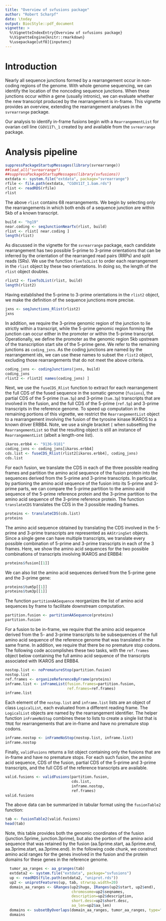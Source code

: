 ```yaml
---
title: "Overview of svfusions package"
author: "Robert Scharpf"
date: \today
output: BiocStyle::pdf_document
vignette: >
  %\VignetteIndexEntry{Overview of svfusions package}
  %\VignetteEngine{knitr::rmarkdown}
  %\usepackage[utf8]{inputenc} 
---
```


# Introduction

Nearly all sequence junctions formed by a rearrangement occur in non-coding regions of the genome. With whole genome sequencing, we can identify the location of the noncoding sequence junctions. When these junctions occur within a gene (usually intronic), we can evaluate whether the new transcript produced by the rearrangement is in-frame. This vignette provides an overview, extending the rearrangement analyses in the `svrearrange` package.

Our analysis to identify in-frame fusions begin with a `RearrangementList` for ovarian cell line `CGOV11T\_1`  created by and available from the `svrearrange` package.

# Analysis pipeline

```r
suppressPackageStartupMessages(library(svrearrange))
##load_all("svrearrange")
##suppressPackageStartupMessages(library(svfusions))
extdata <- system.file("extdata", package="svrearrange")
rfile <- file.path(extdata, "CGOV11T_1.bam.rds")
rlist <- readRDS(rfile)
rlist
```

The above `rlist` contains 68 rearrangements. We begin by selecting only the rearrangements in which both ends of a sequence junction are within 5kb of a known transcript.


```r
build <- "hg19"
near.coding <- seqJunctionNearTx(rlist, build)
rlist <- rlist[ near.coding ]
length(rlist)
```

As discussed in the vignette for the `svrearrange` package, each candidate rearrangement has two possible 5-prime to 3-prime orientations that can be inferred by the orientation of the rearranged read pairs (RRPs) and split reads (SRs).  We use the function `fiveTo3List` to order each rearrangement in the `rlist` object by these two orientations.  In doing so, the length of the `rlist` object doubles.

```r
rlist2 <- fiveTo3List(rlist, build)
length(rlist2)
```

Having established the 5-prime to 3-prime orientations in the `rlist2` object, we make the definition of the sequence junctions more precise.

```r
jxns <- seqJunctions_Rlist(rlist2)
jxns
```

In addition, we require the 3-prime genomic region of the junction to lie strictly within a transcript, while the 5-prime genomic region forming the junction can occur either in the promoter or within the 5-prime transcript.  Operationally, we define the promoter as the genomic region 5kb upstream of the transcription start site of the 5-prime gene. We refer to the remaining junctions as `coding_jxns`.  As the coding junctions are named by the rearrangement ids, we can use these names to  subset the `rlist2` object, excluding those rearrangements that do not meet the above criteria.

```r
coding_jxns <- codingJunctions(jxns, build)
coding_jxns
rlist2 <- rlist2[ names(coding_jxns) ]
```

Next, we use the `fuseCDS_Rlist` function to extract for each rearrangement the full CDS of the fused sequence in the somatic genome (`fusions`), the partial CDS of the 5-prime (`tum.5p`) and 3-prime (`tum.3p`) transcripts that are involved in the fusion, and the full CDS of the 5-prime (`ref.5p`) and 3-prime transcripts in the reference genome. To speed up computation in the remaining portions of this vignette, we restrict the `RearrangementList` object to a rearrangement involving the fusion of the tyrosine kinase IKAROS to a known driver ERBB4.  Note, we use a single bracket `[` when subsetting the `RearrangementList` so that the resulting object is still an instance of `RearrangementList` (albeit a length-one list).

```r
ikaros.erbb4 <- "9136-9181"
coding_jxns <- coding_jxns[ikaros.erbb4]
cds.list <- fuseCDS_Rlist(rlist2[ikaros.erbb4], coding_jxns)
cds.list
```

For each fusion, we translate the CDS in each of the three possible reading frames and partition the amino acid sequence of the fusion protein into the sequences derived from the 5-prime and 3-prime transcripts.  In particular, by partioning the amino acid sequence of the fusion into its 5-prime and 3-prime parts, we can compare the 5-prime partition to the amino acid sequence of the 5-prime reference protein and the 3-prime partition to the amino acid sequence of the 3-prime reference protein. The function `translateCDS` translates the CDS in the 3 possible reading frames. 

```r
proteins <- translateCDS(cds.list)
proteins
```

The amino acid sequence obtained by translating the CDS involved in the 5-prime and 3-prime transcripts are represented as `AAStringSet` objects.  Since a single gene can have multiple transcripts, we translate every possible combination of 5-prime and 3-prime transcripts in each of the 3 frames.  Here, we show the amino acid sequences for the two possible combinations of transcripts involving IKAROS and ERBB4:

```r
proteins$fusion[[1]]
```

We can also list the amino acid sequences derived from the 5-prime gene and the 3-prime gene:

```r
proteins$tum5p[[1]]
proteins$tum3p[[1]]
```

The function `partitionAASequence` reorganizes the list of amino acid sequences by frame to facilitate downstream computation.

```r
partition.fusion <- partitionAASequence(proteins)
partition.fusion
```

For a fusion to be in-frame, we require that the amino acid sequence derived from the 5- and 3-prime transcripts to be subsequences of the full amino acid sequence of the reference genome that was translated in the same frame.  In addition, we require that there be no premature stop codons.  The following code accomplishes these two tasks, with the `ref.frames` object below containing the full amino acid sequence of the transcripts associated with IKAROS and ERBB4.  

```r
nostop.list <- noPrematureStop(partition.fusion)
nostop.list
ref.frames <- organizeReferenceByFrame(proteins)
inframe.list <- inFrameList(fusion.frames=partition.fusion,
                            ref.frames=ref.frames)
inframe.list
```

Each element of the `nostop.list` and `inframe.list` lists are an object of class `LogicalList`, each evaluated from a different reading frame.  The `LogicalList` objects are named by the rearrangement identifier.  The helper function `inFrameNoStop` combines these to lists to create a single list that is `TRUE` for rearrangements that are in-frame and have no premature stop codons.

```r
inframe.nostop <- inFrameNoStop(nostop.list, inframe.list)
inframe.nostop
```

Finally, `validFusions` returns a list object containing only the fusions that are in-frame and have no premature stops.  For each such fusion, the amino acid sequence, CDS of the fusion, partial CDS of the 5-prime and 3-prime transcripts, and the full CDS of the reference transcripts are available.

```r
valid.fusions <- validFusions(partition.fusion,
                              cds.list,
                              inframe.nostop,
                              ref.frames)
valid.fusions
```

The above data can be summarized in tabular format using the `fusionTable2` function:

```r
tab <- fusionTable2(valid.fusions)
head(tab)
```

Note, this table provides both the genomic coordinates of the fusion (junction.5prime, junction.3prime), but also the portion of the amino acid sequence that was retained by the fusion (aa.5prime.start, aa.5prime.end, aa.3prime.start, aa.3prime.end).  In the following code chunk, we construct amino acid ranges for the genes involved in the fusion and the protein domains for these genes in the reference genome.

```r
  tumor_aa_ranges <- aa_granges(tab)
  extdata2 <- system.file("extdata", package="svfusions")
  up <- readRDS(file.path(extdata2, "uniprot.rds"))
  up2 <- uniprotFeatures(up, tab, strwrap.width=20)
  domain_aa_ranges <- GRanges(up2$hugo, IRanges(up2$start, up2$end),
                              chromosome=up2$seqnames,
                              description=up2$description,
                              short.desc=up2$short.desc,
                              aa_len=up2$aa_len)
  domains <- subsetByOverlaps(domain_aa_ranges, tumor_aa_ranges, type="within")
  domains
```
